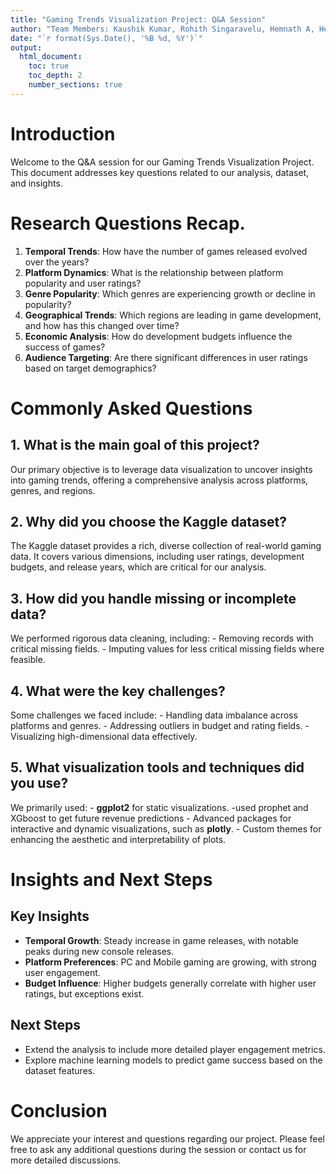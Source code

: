 ```yaml
---
title: "Gaming Trends Visualization Project: Q&A Session"
author: "Team Members: Kaushik Kumar, Rohith Singaravelu, Hemnath A, Hemant Kumar B K"
date: "`r format(Sys.Date(), '%B %d, %Y')`"
output:
  html_document:
    toc: true
    toc_depth: 2
    number_sections: true
---
```


# Introduction
Welcome to the Q&A session for our Gaming Trends Visualization Project. This document addresses key questions related to our analysis, dataset, and insights.

# Research Questions Recap.

1. **Temporal Trends**: How have the number of games released evolved over the years?
2. **Platform Dynamics**: What is the relationship between platform popularity and user ratings?
3. **Genre Popularity**: Which genres are experiencing growth or decline in popularity?
4. **Geographical Trends**: Which regions are leading in game development, and how has this changed over time?
5. **Economic Analysis**: How do development budgets influence the success of games?
6. **Audience Targeting**: Are there significant differences in user ratings based on target demographics?

# Commonly Asked Questions

## 1. What is the main goal of this project?
Our primary objective is to leverage data visualization to uncover insights into gaming trends, offering a comprehensive analysis across platforms, genres, and regions.

## 2. Why did you choose the Kaggle dataset?
The Kaggle dataset provides a rich, diverse collection of real-world gaming data. It covers various dimensions, including user ratings, development budgets, and release years, which are critical for our analysis.

## 3. How did you handle missing or incomplete data?
We performed rigorous data cleaning, including:
- Removing records with critical missing fields.
- Imputing values for less critical missing fields where feasible.

## 4. What were the key challenges?
Some challenges we faced include:
- Handling data imbalance across platforms and genres.
- Addressing outliers in budget and rating fields.
- Visualizing high-dimensional data effectively.

## 5. What visualization tools and techniques did you use?
We primarily used:
- **ggplot2** for static visualizations.
-used prophet and XGboost to get future revenue predictions
- Advanced packages for interactive and dynamic visualizations, such as **plotly**.
- Custom themes for enhancing the aesthetic and interpretability of plots.

# Insights and Next Steps

## Key Insights
- **Temporal Growth**: Steady increase in game releases, with notable peaks during new console releases.
- **Platform Preferences**: PC and Mobile gaming are growing, with strong user engagement.
- **Budget Influence**: Higher budgets generally correlate with higher user ratings, but exceptions exist.

## Next Steps
- Extend the analysis to include more detailed player engagement metrics.
- Explore machine learning models to predict game success based on the dataset features.

# Conclusion
We appreciate your interest and questions regarding our project. Please feel free to ask any additional questions during the session or contact us for more detailed discussions.

